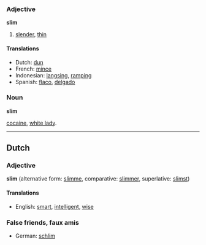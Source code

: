 === Adjective ===
'''slim'''

# [[slender]], [[thin]]

==== Translations ====
*Dutch: [[dun]]
*French: [[mince]]
*Indonesian: [[langsing]], [[ramping]]
*Spanish: [[flaco]], [[delgado]]

=== Noun ===
'''slim'''

[[cocaine]], [[white lady]].

----
==Dutch==
=== Adjective ===
'''slim''' (alternative form: [[slimme]], comparative: [[slimmer]], superlative: [[slimst]])

==== Translations ====
*English: [[smart]], [[intelligent]], [[wise]]

===False friends, faux amis===
*German: [[schlim]]